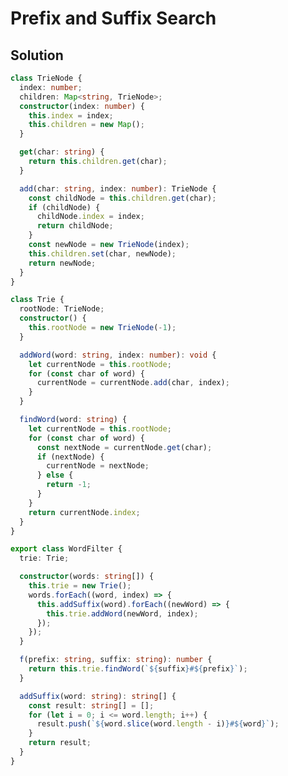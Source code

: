 # Prefix and Suffix Search

## Solution

```typescript filename="solution.ts" copy 
class TrieNode {
  index: number;
  children: Map<string, TrieNode>;
  constructor(index: number) {
    this.index = index;
    this.children = new Map();
  }

  get(char: string) {
    return this.children.get(char);
  }

  add(char: string, index: number): TrieNode {
    const childNode = this.children.get(char);
    if (childNode) {
      childNode.index = index;
      return childNode;
    }
    const newNode = new TrieNode(index);
    this.children.set(char, newNode);
    return newNode;
  }
}

class Trie {
  rootNode: TrieNode;
  constructor() {
    this.rootNode = new TrieNode(-1);
  }

  addWord(word: string, index: number): void {
    let currentNode = this.rootNode;
    for (const char of word) {
      currentNode = currentNode.add(char, index);
    }
  }

  findWord(word: string) {
    let currentNode = this.rootNode;
    for (const char of word) {
      const nextNode = currentNode.get(char);
      if (nextNode) {
        currentNode = nextNode;
      } else {
        return -1;
      }
    }
    return currentNode.index;
  }
}

export class WordFilter {
  trie: Trie;

  constructor(words: string[]) {
    this.trie = new Trie();
    words.forEach((word, index) => {
      this.addSuffix(word).forEach((newWord) => {
        this.trie.addWord(newWord, index);
      });
    });
  }

  f(prefix: string, suffix: string): number {
    return this.trie.findWord(`${suffix}#${prefix}`);
  }

  addSuffix(word: string): string[] {
    const result: string[] = [];
    for (let i = 0; i <= word.length; i++) {
      result.push(`${word.slice(word.length - i)}#${word}`);
    }
    return result;
  }
}
```